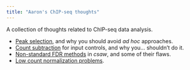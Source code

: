 ```yaml
---
title: "Aaron's ChIP-seq thoughts"
---
```


A collection of thoughts related to ChIP-seq data analysis.

- [Peak selection](peak_selection/peak_selection.html), and why you should avoid _ad hoc_ approaches.
- [Count subtraction](subtract_control/subtract_control.html) for input controls, and why you... shouldn't do it.
- [Non-standard FDR methods](nonstandard_fdr/nonstandard_fdr.html) in _csaw_, and some of their flaws.
- [Low count normalization problems](lowcount_norm/lowcount_norm.html).

